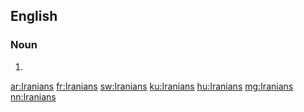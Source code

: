 ==English==

===Noun===
{{head|en|plural}}

# {{plural of|Iranian|lang=en|nocat=1}}

[[ar:Iranians]]
[[fr:Iranians]]
[[sw:Iranians]]
[[ku:Iranians]]
[[hu:Iranians]]
[[mg:Iranians]]
[[nn:Iranians]]